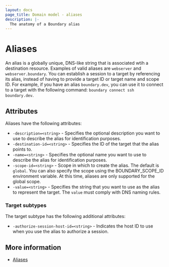 ```yaml
---
layout: docs
page_title: Domain model - aliases
description: |-
  The anatomy of a Boundary alias
---
```


# Aliases

An alias is a globally unique, DNS-like string that is associated wtih a destination resource.
Examples of valid aliases are `webserver` and `webserver.boundary`.
You can establish a session to a target by referencing its alias, instead of having to provide a target ID or target name and scope ID.
For example, if you have an alias `boundary.dev`, you can use it to connect to a target with the following command: `boundary connect ssh boundary.dev`.

## Attributes

Aliases have the following attributes:

   - `-description=<string>` - Specifies the optional description you want to use to describe the alias for identification purposes.
   - `-destination-id=<string>` - Specifies the ID of the target that the alias points to.
   - `-name=<string>` - Specifies the optional name you want to use to describe the alias for identification purposes.
   - `-scope-id=<string>` - Scope in which to create the alias. The default is `global`.
   You can also specify the scope using the BOUNDARY_SCOPE_ID environment variable.
   At this time, aliases are only supported for the global scope.
   - `-value=<string>` - Specifies the string that you want to use as the alias to represent the target.
   The `value` must comply with DNS naming rules.

### Target subtypes

The target subtype has the following additional attributes:

 - `-authorize-session-host-id=<string>` - Indicates the host ID to use when you use the alias to authorize a session.

 ## More information

 - [Aliases](/boundary/docs/concepts/aliases)